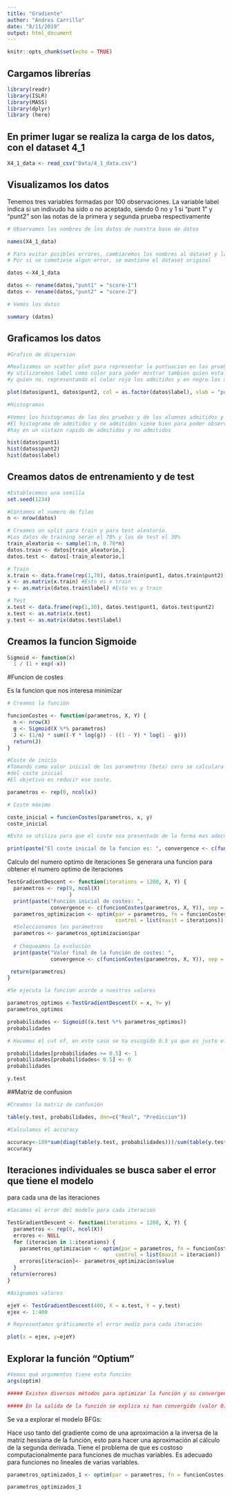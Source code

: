 ```yaml
---
title: "Gradiente"
author: "Andres Carrillo"
date: "8/11/2019"
output: html_document
---
```


```r
knitr::opts_chunk$set(echo = TRUE)
```

## Cargamos librerías

```r

library(readr)
library(ISLR)
library(MASS)
library(dplyr)
library (here)

```

## En primer lugar se realiza la carga de los datos, con el dataset 4_1

```r

X4_1_data <- read_csv("Data/4_1_data.csv")

```

## Visualizamos los datos

Tenemos tres variables formadas por 100 observaciones.
La variable label indica si un indivudo ha sido o no aceptado, siendo 0 no y 1 si
"punt 1" y "punt2" son las notas de la primera y segunda prueba respectivamente

```r

# Observamos los nombres de los datos de nuestra base de datos

names(X4_1_data)

# Para evitar posibles errores, cambiaremos los nombres al dataset y las variables
# Por si se cometiese algun error, se mantiene el dataset original

datos <-X4_1_data

datos <- rename(datos,"punt1" = "score-1")
datos <- rename(datos,"punt2" = "score-2")

# Vemos los datos

summary (datos)

```

## Graficamos los datos

```r

#Grafico de dispersion

#Realizamos un scatter plot para representar la puntuacion en las pruebas
#y utilizaremos label como color para poder mostrar tambien quien esta admitido
#y quien no, representando el color rojo los admitidos y en negro los no admitidos

plot(datos$punt1, datos$punt2, col = as.factor(datos$label), xlab = "punt1", ylab = "punt2")

#Histogramas

#Vemos los histogramas de las dos pruebas y de los alumnos admitidos y no admitidos
#El histograma de admitidos y no admitidos viene bien para poder observar cuantos
#hay en un vistazo rapido de admitidos y no admitidos

hist(datos$punt1)
hist(datos$punt2)
hist(datos$label)

```

## Creamos datos de entrenamiento y de test

```r

#Establecemos una semilla
set.seed(1234)

#Contamos el numero de filas
n <- nrow(datos)

# Creamos un split para train y para test aleatorio. 
#Los datos de training seran el 70% y los de test el 30%
train_aleatorio <- sample(1:n, 0.70*n) 
datos.train <- datos[train_aleatorio,]
datos.test <- datos[-train_aleatorio,]

```

```r

# Train
x.train <- data.frame(rep(1,70), datos.train$punt1, datos.train$punt2)
x <- as.matrix(x.train) #Esto es x train
y <- as.matrix(datos.train$label) #Esto es y train

# Test
x.test <- data.frame(rep(1,30), datos.test$punt1, datos.test$punt2) 
x.test <- as.matrix(x.test) 
y.test <- as.matrix(datos.test$label)

```

## Creamos la funcion Sigmoide

```r

Sigmoid <- function(x) 
  1 / (1 + exp(-x))

```

#Funcion de costes

Es la funcion que nos interesa minimizar

```r

# Creamos la función

funcionCostes <- function(parametros, X, Y) {
  n <- nrow(X)
  g <- Sigmoid(X %*% parametros)
  J <- (1/n) * sum((-Y * log(g)) - ((1 - Y) * log(1 - g)))
  return(J)
}

```

```r

#Coste de inicio
#Tomando como valor inicial de los parametros (beta) cero se calculara el valor
#del coste inicial 
#El objetivo es reducir ese coste.

parametros <- rep(0, ncol(x))

# Coste máximo

coste_inicial = funcionCostes(parametros, x, y)
coste_inicial

#Esto se utiliza para que el coste sea presentado de la forma mas adecuada posible:

print(paste("El coste inicial de la funcion es: ", convergence <- c(funcionCostes(parametros, x, y)), sep = ""))

```

Calculo del numero optimo de iteraciones
Se generara una funcion para obtener el numero optimo de iteraciones

```r

TestGradientDescent <- function(iterations = 1200, X, Y) {
  parametros <- rep(0, ncol(X)
                    )
  print(paste("Función inicial de costes: ", 
              convergence <- c(funcionCostes(parametros, X, Y)), sep = ""))
  parametros_optimizacion <- optim(par = parametros, fn = funcionCostes, X = X, Y = Y, 
                                   control = list(maxit = iterations))
  #Seleccionamos los parámetros
  parametros <- parametros_optimizacion$par
  
  # Chequeamos la evolución
  print(paste("Valor final de la función de costes: ", 
              convergence <- c(funcionCostes(parametros, X, Y)), sep = ""))

 return(parametros) 
}

```

```r

#Se ejecuta la funcion acorde a nuestros valores

parametros_optimos <-TestGradientDescent(X = x, Y= y)
parametros_optimos

probabilidades <- Sigmoid((x.test %*% parametros_optimos)) 
probabilidades

```

```r

# Hacemos el cut of, en este caso se ha escogido 0.5 ya que es justo el punto medio

probabilidades[probabilidades >= 0.5] <- 1
probabilidades[probabilidades< 0.5] <- 0
probabilidades

y.test

```

##Matriz de confusion

```r

#Creamos la matriz de confusión

table(y.test, probabilidades, dnn=c("Real", "Prediccion"))

```

```r

#Calculamos el accuracy

accuracy<-100*sum(diag(table(y.test, probabilidades)))/sum(table(y.test, probabilidades)) 
accuracy

```

## Iteraciones individuales se busca saber el error que tiene el modelo
para cada una de las  iteraciones

```r

#Sacamos el error del modelo para cada iteracion

TestGradientDescent <- function(iterations = 1200, X, Y) {
  parametros <- rep(0, ncol(X))
  errores <- NULL
  for (iteracion in 1:iterations) {
    parametros_optimizacion <- optim(par = parametros, fn = funcionCostes, X = X, Y = Y, 
                                   control = list(maxit = iteracion))
    errores[iteracion]<- parametros_optimizacion$value
  }
 return(errores) 
}

#Asignamos valores

ejeY <- TestGradientDescent(400, X = x.test, Y = y.test)
ejex <- 1:400

# Representamos gráficamente el error medio para cada iteración

plot(x = ejex, y=ejeY)

```

## Explorar la función "Optium"

```r

#Vemos qué argumentos tiene esta función
args(optim)

##### Existen diversos métodos para optimizar la función y su convergencia usando la funcion "optim". Estos métodos son: method = "Nelder-Mead", "BFGS", "CG", "L-BFGS-B", "SANN", "Brent"

##### En la salida de la función se explica si han convergido (valor 0) o no (valor 1)

```

Se va a explorar el modelo BFGs:

Hace uso tanto del gradiente como de una aproximación a la inversa de la matriz hessiana de la función, esto para hacer una aproximación al cálculo de la segunda derivada. Tiene el problema de que es costoso computacionalmente para funciones de muchas variables. Es adecuado para funciones no lineales de varias variables.

```r

parametros_optimizados_1 <- optim(par = parametros, fn = funcionCostes, X = x, Y = y, method = "BFGS",lower=-Inf,upper=Inf,control = list(maxit = 60), hessian=TRUE) 

parametros_optimizados_1

```


